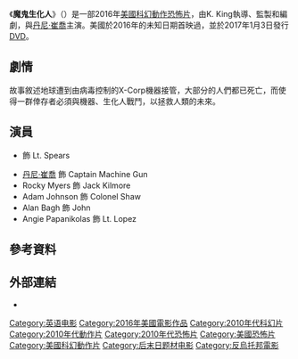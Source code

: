 {{noteTA
|G1=Show
|G2=Movie
}}
{{Infobox film
| name           = 魔鬼生化人
| original_name  = {{lang|en|''Cyborg X''}}
| image          = Cyborg X Poster.jpg
| caption        = 電影海報
| director       = K. King
| producer       = K. King<br />John H. Virgo 

| writer         = K. King
| starring       = {{le|伊芙·茂若|Eve Mauro}}<br />[[丹尼·崔喬|丹尼·崔喬]]<br />Alan Bagh<br />Rocky Myers<br />Shona Kay<br />Adam Johnson
| music          = Christopher Doucet
| cinematography = Stelios Xanthos	
| studio         = Arrowstorm Entertainment
| distributor    = SunWorld Pictures
| released       = {{Film date|2017|1|3|美國}}
| runtime        = 90分鐘
| country        = {{USA}}
| language       = 英語
| budget         = 100萬美元
| gross          = 
| preceded_by    = 
| followed_by    =
| cn_name        = 半机械人
| hk_name        = 
| tw_name        = 魔鬼生化人<ref>{{cite web |title=博客來-魔鬼生化人 (DVD) |url=https://www.books.com.tw/products/D020064701 |website=博客來 |accessdate=2018-11-15 |archive-date=2018-11-15 |archive-url=https://web.archive.org/web/20181115200721/https://www.books.com.tw/products/D020064701 |dead-url=no }}</ref>
}}
《'''魔鬼生化人'''》（{{lang-en|'''''Cyborg X'''''}}）是一部2016年[[美國|美國]][[科幻片|科幻]][[動作片|動作]][[恐怖片|恐怖片]]，由K. King執導、監製和編劇，{{le|伊芙·茂若|Eve Mauro}}與[[丹尼·崔喬|丹尼·崔喬]]主演。美國於2016年的未知日期首映過，並於2017年1月3日發行[[DVD|DVD]]。

==劇情==
故事敘述地球遭到由病毒控制的X-Corp機器接管，大部分的人們都已死亡，而使得一群倖存者必須與機器、生化人戰鬥，以拯救人類的未來。

==演員==
* {{le|伊芙·茂若|Eve Mauro}} 飾 Lt. Spears 
* [[丹尼·崔喬|丹尼·崔喬]] 飾 Captain Machine Gun
* Rocky Myers 飾 Jack Kilmore
* Adam Johnson 飾 Colonel Shaw
* Alan Bagh 飾 John
* Angie Papanikolas 飾 Lt. Lopez

==參考資料==
{{Reflist|30em}}

==外部連結==
* {{IMDb title|3899262}}

{{DEFAULTSORT:Cyborg X}}
[[Category:英语电影|Category:英语电影]]
[[Category:2016年美國電影作品|Category:2016年美國電影作品]]
[[Category:2010年代科幻片|Category:2010年代科幻片]]
[[Category:2010年代動作片|Category:2010年代動作片]]
[[Category:2010年代恐怖片|Category:2010年代恐怖片]]
[[Category:美國恐怖片|Category:美國恐怖片]]
[[Category:美國科幻動作片|Category:美國科幻動作片]]
[[Category:后末日题材电影|Category:后末日题材电影]]
[[Category:反烏托邦電影|Category:反烏托邦電影]]